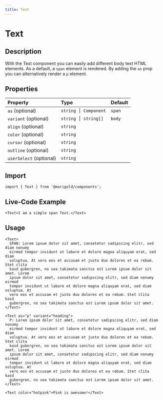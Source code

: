 ```yaml
---
title: Text
---
```


# Text

## Description

With the Text component you can easily add different body text HTML elements. As a default, a `span` element is rendered.
By adding the `as` prop you can alternatively render a `p` element.

## Properties

| Property                | Type                 | Default |
| :---------------------- | :------------------- | :------ |
| `as` (optional)         | `string ⎮ Component` | `span`  |
| `variant` (optional)    | `string ⎮ string[]`  | `body`  |
| `align` (optional)      | `string`             |         |
| `color` (optional)      | `string`             |         |
| `cursor` (optional)     | `string`             |         |
| `outline` (optional)    | `string`             |         |
| `userSelect` (optional) | `string`             |         |

## Import

```tsx code
import { Text } from '@marigold/components';
```

## Live-Code Example

```tsx live
<Text>I am a simple span Text.</Text>
```

## Usage

```tsx
<Text>
  SPAN: Lorem ipsum dolor sit amet, consetetur sadipscing elitr, sed diam nonumy
  eirmod tempor invidunt ut labore et dolore magna aliquyam erat, sed diam
  voluptua. At vero eos et accusam et justo duo dolores et ea rebum. Stet clita
  kasd gubergren, no sea takimata sanctus est Lorem ipsum dolor sit amet. Lorem
  ipsum dolor sit amet, consetetur sadipscing elitr, sed diam nonumy eirmod
  tempor invidunt ut labore et dolore magna aliquyam erat, sed diam voluptua. At
  vero eos et accusam et justo duo dolores et ea rebum. Stet clita kasd
  gubergren, no sea takimata sanctus est Lorem ipsum dolor sit amet.
</Text>
```

```tsx
<Text as="p" variant="heading">
  P: Lorem ipsum dolor sit amet, consetetur sadipscing elitr, sed diam nonumy
  eirmod tempor invidunt ut labore et dolore magna aliquyam erat, sed diam
  voluptua. At vero eos et accusam et justo duo dolores et ea rebum. Stet clita
  kasd gubergren, no sea takimata sanctus est Lorem ipsum dolor sit amet. Lorem
  ipsum dolor sit amet, consetetur sadipscing elitr, sed diam nonumy eirmod
  tempor invidunt ut labore et dolore magna aliquyam erat, sed diam voluptua. At
  vero eos et accusam et justo duo dolores et ea rebum. Stet clita kasd
  gubergren, no sea takimata sanctus est Lorem ipsum dolor sit amet.
</Text>
```

```tsx
<Text color="hotpink">Pink is awesome!</Text>
```
